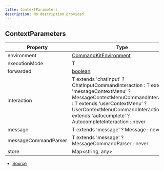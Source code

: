```yaml
---
title: ContextParameters
description: No description provided
---
```


## ContextParameters

| Property             | Type                                                                                                                                                                                                                                                       | Value |
| -------------------- | ---------------------------------------------------------------------------------------------------------------------------------------------------------------------------------------------------------------------------------------------------------- | ----- |
| environment          | [CommandKitEnvironment](/docs/classes/CommandKitEnvironment)                                                                                                                                                                                               | N/A   |
| executionMode        | T                                                                                                                                                                                                                                                          | N/A   |
| forwarded            | [boolean](https://developer.mozilla.org/en-US/docs/Web/JavaScript/Reference/Global_Objects/Boolean)                                                                                                                                                        | N/A   |
| interaction          | T extends 'chatInput' ? ChatInputCommandInteraction : T extends 'messageContextMenu' ? MessageContextMenuCommandInteraction : T extends 'userContextMenu' ? UserContextMenuCommandInteraction : T extends 'autocomplete' ? AutocompleteInteraction : never | N/A   |
| message              | T extends 'message' ? Message : never                                                                                                                                                                                                                      | N/A   |
| messageCommandParser | T extends 'message' ? MessageCommandParser : never                                                                                                                                                                                                         | N/A   |
| store                | Map\<string, any>                                                                                                                                                                                                                                          | N/A   |

- [Source](https://github.com/underctrl-io/commandkit/blob/f8cc07d11d2ae5ed7f529adff1649936223e27b2/packages/commandkit/src/app/commands/Context.ts#L38)

